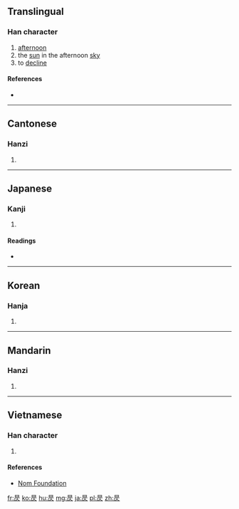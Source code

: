 ==Translingual==

===Han character===
{{Han char|rn=72|rad=日|as=04|sn=8|four=6028<sub>1</sub>|canj=AMO|ids=⿱[[日]][[仄]]}}

# [[afternoon]]
# the [[sun]] in the afternoon [[sky]]
# to [[decline]]

====References====
* {{Han ref|kx=0490.350|dkj=13785|dj=0852.020|hdz=21489.030|uh=6603|ud=26115|bh=CCCA|bd=52426}}

----

==Cantonese==

===Hanzi===
{{yue-hanzi|jyut=[[zak1]]|y=jak1}}

# {{defn|lang=yue|sort=日04}}

----

==Japanese==

===Kanji===
{{ja-kanji|grade=|rs=日04}}

# {{defn|lang=ja|sort=日04}}

====Readings====
* {{ja-readings|on=[[そく]] (soku), [[しょく]] (shoku)|kun=[[かたむく]] (katamuku)}}

----

==Korean==

===Hanja===
{{ko-hanja|hangeul=치|eumhun=|rv=chi|mr=ch'i|y=chi}}

# {{defn|lang=ko|sort=日04}}

----

==Mandarin==

===Hanzi===
{{cmn-hanzi|pin=[[zè]] ([[ze4]])|wg=tse<sup>4</sup>}}

# {{defn|lang=cmn|sort=日04}}

----

==Vietnamese==

===Han character===
{{vi-readings|rs=日04| hanviet = [[chắc]], [[trắc]]}}

# {{defn|lang=vi|sort=日04}}

====References====
*[http://nomfoundation.org/common/nom_details.php?codepoint=6603 Nom Foundation]

[[fr:昃]]
[[ko:昃]]
[[hu:昃]]
[[mg:昃]]
[[ja:昃]]
[[pl:昃]]
[[zh:昃]]